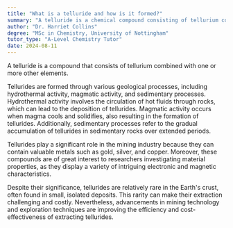 ```yaml
---
title: "What is a telluride and how is it formed?"
summary: "A telluride is a chemical compound consisting of tellurium combined with one or more additional elements."
author: "Dr. Harriet Collins"
degree: "MSc in Chemistry, University of Nottingham"
tutor_type: "A-Level Chemistry Tutor"
date: 2024-08-11
---
```


A telluride is a compound that consists of tellurium combined with one or more other elements.

Tellurides are formed through various geological processes, including hydrothermal activity, magmatic activity, and sedimentary processes. Hydrothermal activity involves the circulation of hot fluids through rocks, which can lead to the deposition of tellurides. Magmatic activity occurs when magma cools and solidifies, also resulting in the formation of tellurides. Additionally, sedimentary processes refer to the gradual accumulation of tellurides in sedimentary rocks over extended periods.

Tellurides play a significant role in the mining industry because they can contain valuable metals such as gold, silver, and copper. Moreover, these compounds are of great interest to researchers investigating material properties, as they display a variety of intriguing electronic and magnetic characteristics.

Despite their significance, tellurides are relatively rare in the Earth's crust, often found in small, isolated deposits. This rarity can make their extraction challenging and costly. Nevertheless, advancements in mining technology and exploration techniques are improving the efficiency and cost-effectiveness of extracting tellurides.
    